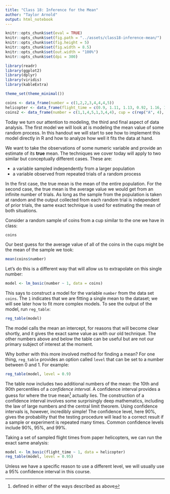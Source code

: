 ```yaml
---
title: "Class 18: Inference for the Mean"
author: "Taylor Arnold"
output: html_notebook
---
```


```r
knitr::opts_chunk$set(eval = TRUE)
knitr::opts_chunk$set(fig.path = "../assets/class18-inference-mean/")
knitr::opts_chunk$set(fig.height = 5)
knitr::opts_chunk$set(fig.width = 8.5)
knitr::opts_chunk$set(out.width = "100%")
knitr::opts_chunk$set(dpi = 300)
```

```r
library(readr)
library(ggplot2)
library(dplyr)
library(viridis)
library(kableExtra)

theme_set(theme_minimal())

coins <- data_frame(number = c(1,2,2,3,4,4,4,5))
helicopter <- data_frame(flight_time = c(0.9, 1.11, 1.13, 0.92, 1.16, 1.11))
coins2 <- data_frame(number = c(1,1,4,5,1,3,4,4), cup = c(rep("A", 4), rep("B", 4)))
```


Today we turn our attention to modeling, the third and
final aspect of data analysis. The first model we will look at is
modeling the mean value of some random process. In this handout
we will start to see how to implement this model directly in R and how
to analyze how well it fits the data at hand.

\section{A simple example}

We want to take the observations of some numeric variable and provide
an estimate of its **true** mean. The techniques we
cover today will apply to two similar but conceptually different
cases. These are:

- a variable sampled independently from a larger population
- a variable observed from repeated trials of a random process

In the first case, the true mean is the mean of the entire population.
For the second case, the true mean is the average value we would get from
an infinite number of trials. As long as the sample from the population
is taken at random and the output collected from each random trial
is independent of prior trials, the same exact technique is used for
estimating the mean of both situations.

Consider a random sample of coins from a cup similar to the one we
have in class:

```r
coins
```

Our best guess for the average value of all of the coins in the cups
might be the mean of the sample we took:

```r
mean(coins$number)
```

Let's do this is a different way that will allow us to extrapolate
on this single number:

```r
model <- lm_basic(number ~ 1, data = coins)
```

This says to construct a model for the variable `number` from the data
set `coins`. The `1` indicates that we are fitting a
single mean to the dataset; we will see later how to fit more
complex models. To see the output of the model, run `reg_table`:

```r
reg_table(model)
```

The model calls the mean an intercept, for reasons that will become
clear shortly, and it gives the exact same value as with our old
technique. The other numbers above and below the table can be useful
but are not our primary subject of interest at the moment.

Why bother with this more involved method for finding a mean? For
one thing, `reg_table` provides an option called `level` that can
be set to a number between 0 and 1. For example:

```r
reg_table(model, level = 0.9)
```

The table now includes two additional numbers of the mean: the
10th and 90th percentiles of a *confidence interval*. A confidence
interval provides a guess for where the true mean^[defined in either
of the ways described as above] actually lies. The construction of
a confidence interval involves some surprisingly deep mathematics,
including the law of large numbers and the central limit theorem.
Using confidence intervals is, however, incredibly simple! The
confidence level, here 90%, gives the probability that the testing
procedure will lead to a correct result if a sample or experiment
is repeated many times. Common confidence levels include 90%, 95%,
and 99%.

Taking a set of sampled flight times from paper helicopters, we
can run the exact same analysis:

```r
model <- lm_basic(flight_time ~ 1, data = helicopter)
reg_table(model, level = 0.95)
```

Unless we have a specific reason to use a different level, we will
usually use a 95% confidence interval in this course.









